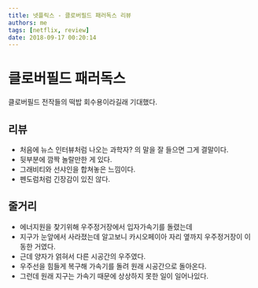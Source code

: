```yaml
---
title: 넷플릭스 - 클로버필드 패러독스 리뷰
authors: me
tags: [netflix, review]
date: 2018-09-17 00:20:14
---
```



# 클로버필드 패러독스

<ReactPlayer
  url="https://www.youtube.com/watch?v=OoYJP92nBS8"
  controls
  pip
  playsinline
/>

클로버필드 전작들의 떡밥 회수용이라길래 기대했다.

## 리뷰

- 처음에 뉴스 인터뷰처럼 나오는 과학자? 의 말을 잘 들으면 그게 결말이다.
- 뒷부분에 깜짝 놀랄만한 게 있다.
- 그래비티와 선샤인을 합쳐놓은 느낌이다.
- 펜도럼처럼 긴장감이 있진 않다.

## 줄거리

- 에너지원을 찾기위해 우주정거장에서 입자가속기를 돌렸는데
- 지구가 눈앞에서 사라졌는데 알고보니 카시오페이아 자리 옆까지 우주정거장이 이동한 거였다.
- 근데 양자가 얽혀서 다른 시공간의 우주였다.
- 우주선을 힘들게 복구해 가속기를 돌려 원래 시공간으로 돌아온다.
- 그런데 원래 지구는 가속기 때문에 상상하지 못한 일이 일어나있다.

